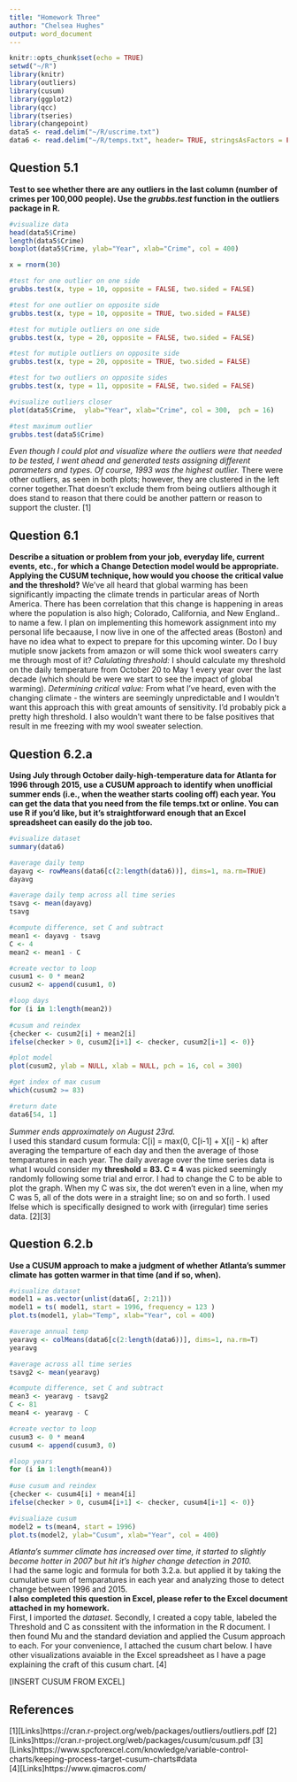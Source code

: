 ---
title: "Homework Three"
author: "Chelsea Hughes"
output: word_document
---

```{r setup, include=FALSE}
knitr::opts_chunk$set(echo = TRUE)
setwd("~/R")
library(knitr)
library(outliers)
library(cusum)
library(ggplot2)
library(qcc)
library(tseries)
library(changepoint)
data5 <- read.delim("~/R/uscrime.txt")
data6 <- read.delim("~/R/temps.txt", header= TRUE, stringsAsFactors = FALSE)
```

## Question 5.1
**Test to see whether there are any outliers in the last column (number of crimes per 100,000 people). Use the *grubbs.test* function in the outliers package in R.**
```{r, include=TRUE}

#visualize data 
head(data5$Crime)
length(data5$Crime)
boxplot(data5$Crime, ylab="Year", xlab="Crime", col = 400)

x = rnorm(30)

#test for one outlier on one side 
grubbs.test(x, type = 10, opposite = FALSE, two.sided = FALSE)

#test for one outlier on opposite side 
grubbs.test(x, type = 10, opposite = TRUE, two.sided = FALSE)

#test for mutiple outliers on one side
grubbs.test(x, type = 20, opposite = FALSE, two.sided = FALSE)

#test for mutiple outliers on opposite side
grubbs.test(x, type = 20, opposite = TRUE, two.sided = FALSE)

#test for two outliers on opposite sides
grubbs.test(x, type = 11, opposite = FALSE, two.sided = FALSE)

#visualize outliers closer
plot(data5$Crime,  ylab="Year", xlab="Crime", col = 300,  pch = 16)

#test maximum outlier
grubbs.test(data5$Crime)
```
*Even though I could plot and visualize where the outliers were that needed to be tested, I went ahead and generated tests assigning different parameters and types.  Of course, 1993 was the highest outlier.*
There were other outliers, as seen in both plots; however, they are clustered in the left corner together.That doesn't exclude them from being outliers although it does stand to reason that there could be another pattern or reason to support the cluster. [1]  

## Question 6.1
**Describe a situation or problem from your job, everyday life, current events, etc., for which a Change Detection model would be appropriate. Applying the CUSUM technique, how would you choose the critical value and the threshold?**
We've all heard that global warming has been significantly impacting the climate trends in particular areas of North America.  There has been correlation that this change is happening in areas where the population is also high; Colorado, California, and New England.. to name a few.  I plan on implementing this homework assignment into my personal life becaause, I now live in one of the affected areas (Boston) and have no idea what to expect to prepare for this upcoming winter.  Do I buy mutiple snow jackets from amazon or will some thick wool sweaters carry me through most of it? 
*Calulating threshold:* I should calculate my threshold on the daily temperature from October 20 to May 1 every year over the last decade (which should be were we start to see the impact of global warming). 
*Determining critical value:* From what I've heard, even with the changing climate - the winters are seemingly unpredictable and I wouldn't want this approach this with great amounts of sensitivity. I'd probably pick a pretty high threshold. I also wouldn't want there to be false positives that result in me freezing with my wool sweater selection.   

## Question 6.2.a
**Using July through October daily-high-temperature data for Atlanta for 1996 through 2015, use a CUSUM approach to identify when unofficial summer ends (i.e., when the weather starts cooling off) each year. You can get the data that you need from the file temps.txt or online. You can use R if you’d like, but it’s straightforward enough that an Excel spreadsheet can easily do the job too.**
  
```{r, include=TRUE}

#visualize dataset
summary(data6)

#average daily temp
dayavg <- rowMeans(data6[c(2:length(data6))], dims=1, na.rm=TRUE)
dayavg

#average daily temp across all time series
tsavg <- mean(dayavg)
tsavg

#compute difference, set C and subtract
mean1 <- dayavg - tsavg
C <- 4
mean2 <- mean1 - C

#create vector to loop
cusum1 <- 0 * mean2
cusum2 <- append(cusum1, 0)

#loop days
for (i in 1:length(mean2)) 
     
#cusum and reindex
{checker <- cusum2[i] + mean2[i]
ifelse(checker > 0, cusum2[i+1] <- checker, cusum2[i+1] <- 0)}

#plot model
plot(cusum2, ylab = NULL, xlab = NULL, pch = 16, col = 300)

#get index of max cusum
which(cusum2 >= 83)

#return date
data6[54, 1]

```
*Summer ends approximately on August 23rd.*  
I used this standard cusum formula: C[i] = max(0, C[i-1] + X[i] - k) after averaging the temparture of each day and then the average of those temparatures in each year. The daily average over the time series data is what I would consider my **threshold = 83.  C = 4** was picked seemingly randomly following some trial and error.  I had to change the C to be able to plot the graph.  When my C was six, the dot weren't even in a line, when my C was 5, all of the dots were in a straight line; so on and so forth. I used Ifelse which is specifically designed to work with (irregular) time series data.  [2][3]

## Question 6.2.b
**Use a CUSUM approach to make a judgment of whether Atlanta’s summer climate has gotten warmer in that time (and if so, when).**
```{r, include=TRUE}

#visualize dataset
model1 = as.vector(unlist(data6[, 2:21]))
model1 = ts( model1, start = 1996, frequency = 123 )
plot.ts(model1, ylab="Temp", xlab="Year", col = 400)

#average annual temp
yearavg <- colMeans(data6[c(2:length(data6))], dims=1, na.rm=T)
yearavg

#average across all time series
tsavg2 <- mean(yearavg)

#compute difference, set C and subtract
mean3 <- yearavg - tsavg2
C <- 81
mean4 <- yearavg - C

#create vector to loop
cusum3 <- 0 * mean4
cusum4 <- append(cusum3, 0)

#loop years
for (i in 1:length(mean4)) 
     
#use cusum and reindex
{checker <- cusum4[i] + mean4[i]
ifelse(checker > 0, cusum4[i+1] <- checker, cusum4[i+1] <- 0)}

#visualiaze cusum
model2 = ts(mean4, start = 1996)
plot.ts(model2, ylab="Cusum", xlab="Year", col = 400)
```
*Atlanta's summer climate has increased over time, it started to slightly become hotter in 2007 but hit it's higher change detection in 2010.*  
I had the same logic and formula for both 3.2.a. but applied it by taking the cumulative sum of temparatures in each year and analyzing those to detect change between 1996 and 2015.  
**I also completed this question in Excel, please refer to the Excel document attached in my homework.**  
First, I imported the *dataset*.  Secondly, I created a copy table, labeled the Threshold and C as conssitent with the information in the R document.  I then found Mu and the standard deviation and applied the Cusum approach to each.  For your convenience, I attached the cusum chart below.  I have other visualizations avaiable in the Excel spreadsheet as I have a page explaining the craft of this cusum chart. [4]

[INSERT CUSUM FROM EXCEL]

## References
[1][Links]https://cran.r-project.org/web/packages/outliers/outliers.pdf
[2][Links]https://cran.r-project.org/web/packages/cusum/cusum.pdf
[3][Links]https://www.spcforexcel.com/knowledge/variable-control-charts/keeping-process-target-cusum-charts#data  
[4][Links]https://www.qimacros.com/  

